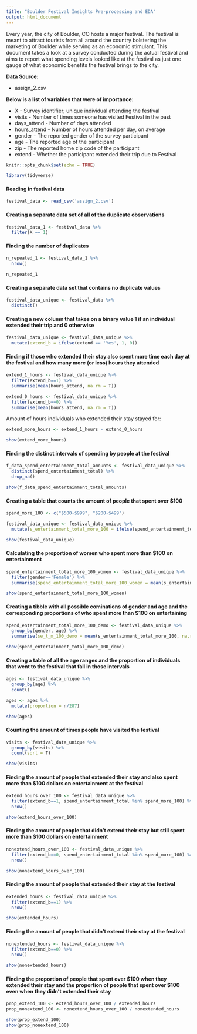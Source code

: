```yaml
---
title: "Boulder Festival Insights Pre-processing and EDA"
output: html_document
---
```


Every year, the city of Boulder, CO hosts a major festival. The festival is meant to attract tourists from all around the country bolstering the marketing of Boulder while serving as an economic stimulant. This document takes a look at a survey conducted during the actual festival and aims to report what spending levels looked like at the festival as just one gauge of what economic benefits the festival brings to the city.

__Data Source:__

* assign_2.csv

__Below is a list of variables that were of importance:__

* X - Survey identifier; unique individual attending the festival
* visits - Number of times someone has visited Festival in the past
* days_attend - Number of days attended
* hours_attend - Number of hours attended per day, on average
* gender - The reported gender of the survey participant
* age - The reported age of the participant
* zip - The reported home zip code of the participant
* extend - Whether the participant extended their trip due to Festival


```r
knitr::opts_chunk$set(echo = TRUE)
```

```r
library(tidyverse)
```

#### Reading in festival data 

```r
festival_data <- read_csv('assign_2.csv')
```

#### Creating a separate data set of all of the duplicate observations

```r
festival_data_1 <- festival_data %>%
  filter(X == 1)
```

#### Finding the number of duplicates 

```r
n_repeated_1 <- festival_data_1 %>%
  nrow()
```
```r
n_repeated_1
```

#### Creating a separate data set that contains no duplicate values

```r
festival_data_unique <- festival_data %>%
  distinct()
```

#### Creating a new column that takes on a binary value 1 if an individual extended their trip and 0 otherwise

```r
festival_data_unique <- festival_data_unique %>%
  mutate(extend_b = ifelse(extend == 'Yes', 1, 0))
```

#### Finding if those who extended their stay also spent more time each day at the festival and how many more (or less) hours they attended

```r
extend_1_hours <- festival_data_unique %>%
  filter(extend_b==1) %>%
  summarise(mean(hours_attend, na.rm = T))

extend_0_hours <- festival_data_unique %>%
  filter(extend_b==0) %>%
  summarise(mean(hours_attend, na.rm = T))

```

Amount of hours individuals who extended their stay stayed for:

```r
extend_more_hours <- extend_1_hours - extend_0_hours
```
```r
show(extend_more_hours)
```

#### Finding the distinct intervals of spending by people at the festival

```r
f_data_spend_entertainment_total_amounts <- festival_data_unique %>%
  distinct(spend_entertainment_total) %>%
  drop_na()
```
```r
show(f_data_spend_entertainment_total_amounts)
```

#### Creating a table that counts the amount of people that spent over $100

```r
spend_more_100 <- c("$500-$999", "$200-$499")

festival_data_unique <- festival_data_unique %>% 
  mutate(s_entertainment_total_more_100 = ifelse(spend_entertainment_total %in% spend_more_100, 1, 0))
```
```r
show(festival_data_unique)
```

#### Calculating the proportion of women who spent more than $100 on entertainment

```r
spend_entertainment_total_more_100_women <- festival_data_unique %>%
  filter(gender=='Female') %>%
  summarise(spend_entertainment_total_more_100_women = mean(s_entertainment_total_more_100))
```
```r
show(spend_entertainment_total_more_100_women)
```

#### Creating a tibble with all possible cominations of gender and age and the corresponding proportions of who spent more than $100 on entertaining

```r
spend_entertainment_total_more_100_demo <- festival_data_unique %>%
  group_by(gender, age) %>%
  summarise(se_t_m_100_demo = mean(s_entertainment_total_more_100, na.rm = T))
```
```r
show(spend_entertainment_total_more_100_demo)
```

#### Creating a table of all the age ranges and the proportion of individuals that went to the festival that fall in those intervals

```r
ages <- festival_data_unique %>%
  group_by(age) %>%
  count() 

ages <- ages %>%
  mutate(proportion = n/287)
```
```r
show(ages)
```

#### Counting the amount of times people have visited the festival

```r
visits <- festival_data_unique %>%
  group_by(visits) %>%
  count(sort = T)
```
```r
show(visits)
```
 
#### Finding the amount of people that extended their stay and also spent more than $100 dollars on entertainment at the festival 

```r
extend_hours_over_100 <- festival_data_unique %>%
  filter(extend_b==1, spend_entertainment_total %in% spend_more_100) %>%
  nrow()
```
```r
show(extend_hours_over_100)
```

#### Finding the amount of people that didn't extend their stay but still spent more than $100 dollars on entertainment

```r
nonextend_hours_over_100 <- festival_data_unique %>%
  filter(extend_b==0, spend_entertainment_total %in% spend_more_100) %>%
  nrow()

```
```r
show(nonextend_hours_over_100)
```

#### Finding the amount of people that extended their stay at the festival

```r
extended_hours <- festival_data_unique %>%
  filter(extend_b==1) %>%
  nrow()
```
```r
show(extended_hours)
```

#### Finding the amount of people that didn't extend their stay at the festival

```r
nonextended_hours <- festival_data_unique %>%
  filter(extend_b==0) %>%
  nrow()
```
```r
show(nonextended_hours)
```

#### Finding the proportion of people that spent over $100 when they extended their stay and the proportion of people that spent over $100 even when they didn't extended their stay

```r
prop_extend_100 <- extend_hours_over_100 / extended_hours
prop_nonextend_100 <- nonextend_hours_over_100 / nonextended_hours
```
```r
show(prop_extend_100)
show(prop_nonextend_100)
```

